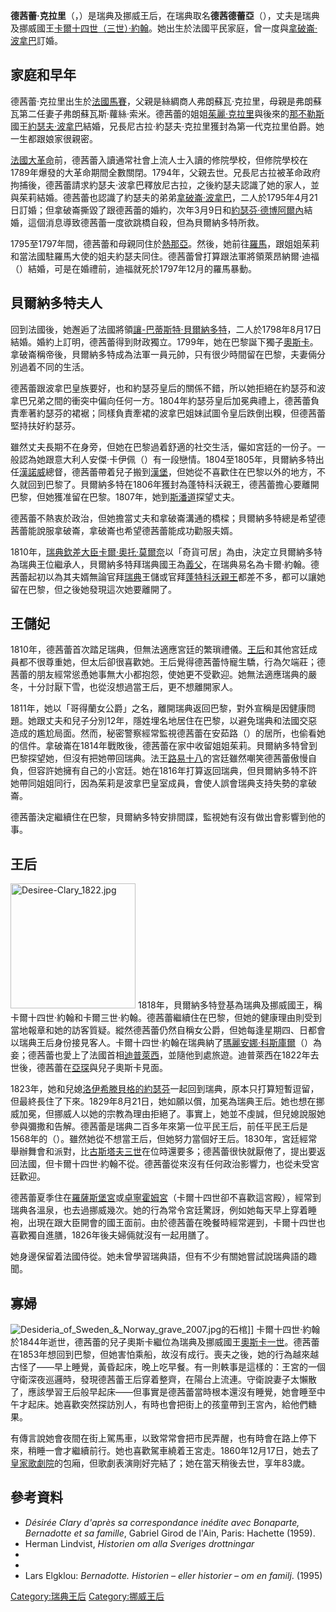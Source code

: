 {{Infobox royalty|consort=yes
| name         = 德茜蕾·克拉里
| image        = Désirée Clary1807-Robert Lefèvre.jpg
| succession   = 瑞典和挪威王后
| reign        = 1818年2月5日 — 1844年3月8日
| spouse       = [[卡爾十四世·約翰|卡爾十四世·約翰]]
| issue        = [[奧斯卡一世|奧斯卡一世]]
| full name    = {{lang|fr|Bernardine Eugénie Désirée Clary}}
| father       = 法蘭索瓦·克拉里
| mother       = 法蘭索瓦絲·蘿絲·索米
| birth_date   = {{Birth date|1777|11|8}}
| birth_place  = {{flag|Kingdom of France}}[[馬賽|馬賽]]
| death_date   = {{Death date and age|1860|12|17|1777|11|8|df=y}}
| death_place  = {{SWE}}[[斯德哥爾摩|斯德哥爾摩]]
| burial_place = [[骑士岛教堂|骑士岛教堂]]
}}

'''德茜蕾·克拉里'''（{{lang|fr|Désirée Clary}}，{{bd|1777年|11月8日|1860年|12月17日}}）是瑞典及挪威王后，在瑞典取名'''德茜德蕾亞'''（{{lang|sv|Desideria}}），丈夫是瑞典及挪威國王[[卡爾十四世·約翰|卡爾十四世（三世）·約翰]]。她出生於法國平民家庭，曾一度與[[拿破崙·波拿巴|拿破崙·波拿巴]]訂婚。

== 家庭和早年 ==
德茜蕾·克拉里出生於[[法國|法國]][[馬賽|馬賽]]，父親是絲綢商人弗朗蘇瓦·克拉里，母親是弗朗蘇瓦第二任妻子弗朗蘇瓦斯·蘿絲·索米。德茜蕾的姐姐[[茱麗·克拉里|茱麗·克拉里]]與後來的[[那不勒斯王國|那不勒斯]]國王[[約瑟夫·波拿巴|約瑟夫·波拿巴]]結婚，兄長尼古拉·約瑟夫·克拉里獲封為第一代克拉里伯爵。她一生都跟娘家很親密。

[[法國大革命|法國大革命]]前，德茜蕾入讀通常社會上流人士入讀的修院學校，但修院學校在1789年爆發的大革命期間全數關閉。1794年，父親去世。兄長尼古拉被革命政府拘捕後，德茜蕾請求約瑟夫·波拿巴釋放尼古拉，之後約瑟夫認識了她的家人，並與茱莉結婚。德茜蕾也認識了約瑟夫的弟弟[[拿破崙·波拿巴|拿破崙·波拿巴]]，二人於1795年4月21日訂婚；但拿破崙撕毀了跟德茜蕾的婚約，次年3月9日和[[約瑟芬·德博阿爾內|約瑟芬·德博阿爾內]]結婚，這個消息導致德茜蕾一度欲跳橋自殺，但為貝爾納多特所救。

1795至1797年間，德茜蕾和母親同住於[[熱那亞共和國|熱那亞]]。然後，她前往[[羅馬市|羅馬]]，跟姐姐茱莉和當法國駐羅馬大使的姐夫約瑟夫同住。德茜蕾曾打算跟法軍將領萊昂納爾·迪福（{{lang|fr|Léonard Duphot}}）結婚，可是在婚禮前，迪福就死於1797年12月的羅馬暴動。

== 貝爾納多特夫人 ==
回到法國後，她邂逅了法國將領[[讓-巴蒂斯特·貝爾納多特|讓-巴蒂斯特·貝爾納多特]]，二人於1798年8月17日結婚。婚約上訂明，德茜蕾得到財政獨立。1799年，她在巴黎誕下獨子[[奧斯卡一世|奧斯卡]]。拿破崙稱帝後，貝爾納多特成為法軍一員元帥，只有很少時間留在巴黎，夫妻倆分別過着不同的生活。

德茜蕾跟波拿巴皇族要好，也和約瑟芬皇后的關係不錯，所以她拒絕在約瑟芬和波拿巴兄弟之間的衝突中偏向任何一方。1804年約瑟芬皇后加冕典禮上，德茜蕾負責牽著約瑟芬的裙裾；同樣負責牽裙的波拿巴姐妹試圖令皇后跌倒出糗，但德茜蕾堅持扶好約瑟芬。

雖然丈夫長期不在身旁，但她在巴黎過着舒適的社交生活，儼如宮廷的一份子。一般認為她跟意大利人安傑·卡伊佩（{{lang|it|Ange Chaippe}}）有一段戀情。1804至1805年，貝爾納多特出任[[漢諾威|漢諾威]]總督，德茜蕾帶着兒子搬到[[漢堡|漢堡]]，但她從不喜歡住在巴黎以外的地方，不久就回到巴黎了。貝爾納多特在1806年獲封為蓬特科沃親王，德茜蕾擔心要離開巴黎，但她獲准留在巴黎。1807年，她到[[斯潘道|斯潘道]]探望丈夫。

德茜蕾不熱衷於政治，但她擔當丈夫和拿破崙溝通的橋樑；貝爾納多特總是希望德茜蕾能說服拿破崙，拿破崙也希望德茜蕾能成功勸服夫婿。

1810年，[[瑞典|瑞典]][[欽差大臣|欽差大臣]][[卡爾·奧托·莫爾奈|卡爾·奧托·莫爾奈]]以「奇貨可居」為由，決定立貝爾納多特為瑞典王位繼承人，貝爾納多特拜瑞典國王為[[義父|義父]]，在瑞典易名為卡爾·約翰。德茜蕾起初以為其夫婿無論官拜[[瑞典|瑞典]]王儲或官拜[[蓬特科沃|蓬特科沃]][[親王|親王]]都差不多，都可以讓她留在巴黎，但之後她發現這次她要離開了。

== 王儲妃 ==
1810年，德茜蕾首次踏足瑞典，但無法適應宮廷的繁瑣禮儀。[[夏洛特_(霍爾斯坦-戈托普)|王后]]和其他宮廷成員都不很尊重她，但太后卻很喜歡她。王后覺得德茜蕾恃寵生驕，行為欠端莊；德茜蕾的朋友經常慫恿她事無大小都抱怨，使她更不受歡迎。她無法適應瑞典的嚴冬，十分討厭下雪，也從沒想過當王后，更不想離開家人。

1811年，她以「哥得蘭女公爵」之名，離開瑞典返回巴黎，對外宣稱是因健康問題。她跟丈夫和兒子分別12年，隱姓埋名地居住在巴黎，以避免瑞典和法國交惡造成的尷尬局面。然而，秘密警察經常監視德茜蕾在安茹路（{{lang|fr|rue d'Anjou}}）的居所，也偷看她的信件。拿破崙在1814年戰敗後，德茜蕾在家中收留姐姐茱莉。貝爾納多特曾到巴黎探望她，但沒有把她帶回瑞典。法王[[路易十八|路易十八]]的宮廷雖然嘲笑德茜蕾傲慢自負，但容許她擁有自己的小宮廷。她在1816年打算返回瑞典，但貝爾納多特不許她帶同姐姐同行，因為茱莉是波拿巴皇室成員，會使人誤會瑞典支持失勢的拿破崙。

德茜蕾決定繼續住在巴黎，貝爾納多特安排間諜，監視她有沒有做出會影響到他的事。

== 王后 ==
[[File:Desiree-Clary_1822.jpg|200px]]
1818年，貝爾納多特登基為瑞典及挪威國王，稱卡爾十四世·約翰和卡爾三世·約翰。德茜蕾繼續住在巴黎，但她的健康理由則受到當地報章和她的訪客質疑。縱然德茜蕾仍然自稱女公爵，但她每逢星期四、日都會以瑞典王后身份接見客人。卡爾十四世·約翰在瑞典納了[[瑪麗安娜·科斯庫爾|瑪麗安娜·科斯庫爾]]（{{lang|sv|Mariana Koskull}}）為妾；德茜蕾也愛上了法國首相[[阿爾芒-埃曼紐爾·迪普萊西_(黎塞留公爵)|迪普萊西]]，並隨他到處旅遊。迪普萊西在1822年去世後，德茜蕾在[[亞琛|亞琛]]與兒子奧斯卡見面。

1823年，她和兒媳[[洛伊希滕貝格的約瑟芬|洛伊希滕貝格的約瑟芬]]一起回到瑞典，原本只打算短暫逗留，但最終長住了下來。1829年8月21日，她如願以償，加冕為瑞典王后。她也想在挪威加冕，但挪威人以她的宗教為理由拒絕了。事實上，她並不虔誠，但兒媳說服她參與彌撒和告解。德茜蕾是瑞典二百多年來第一位平民王后，前任平民王后是1568年的{{link-en|卡琳·蒙斯多塔|Karin Månsdotter}}（{{lang|sv|Karin Månsdotter}}）。雖然她從不想當王后，但她努力當個好王后。1830年，宮廷經常舉辦舞會和派對，比[[古斯塔夫三世|古斯塔夫三世]]在位時還要多；德茜蕾很快就厭倦了，提出要返回法國，但卡爾十四世·約翰不從。德茜蕾從來沒有任何政治影響力，也從未受宮廷歡迎。

德茜蕾夏季住在[[羅薩斯堡宮|羅薩斯堡宮]]或[[卓寧霍姆宮|卓寧霍姆宮]]（卡爾十四世卻不喜歡這宮殿），經常到瑞典各溫泉，也去過挪威幾次。她的行為常令宮廷驚訝，例如她每天早上穿着睡袍，出現在跟大臣開會的國王面前。由於德茜蕾在晚餐時經常遲到，卡爾十四世也喜歡獨自進膳，1826年後夫婦倆就沒有一起用膳了。

她身邊保留着法國侍從。她未曾學習瑞典語，但有不少有關她嘗試說瑞典語的趣聞。

== 寡婦 ==
[[File:Desideria_of_Sweden_&_Norway_grave_2007.jpg|thumb]]的石棺]]
卡爾十四世·約翰於1844年逝世，德茜蕾的兒子奧斯卡繼位為瑞典及挪威國王[[奧斯卡一世|奧斯卡一世]]。德茜蕾在1853年想回到巴黎，但她害怕乘船，故沒有成行。喪夫之後，她的行為越來越古怪了——早上睡覺，黃昏起床，晚上吃早餐。有一則軼事是這樣的：王宮的一個守衛深夜巡邏時，發現德茜蕾王后穿着整齊，在陽台上流連。守衛說妻子太懶散了，應該學習王后般早起床——但事實是德茜蕾當時根本還沒有睡覺，她會睡至中午才起床。她喜歡突然探訪別人，有時也會把街上的孩童帶到王宮內，給他們糖果。

有傳言說她會夜間在街上駕馬車，以致常常會把市民弄醒，也有時會在路上停下來，稍睡一會才繼續前行。她也喜歡駕車繞着王宮走。1860年12月17日，她去了[[瑞典皇家歌劇院|皇家歌劇院]]的包廂，但歌劇表演剛好完結了；她在當天稍後去世，享年83歲。

== 參考資料 ==
{{commonscat|Desideria of Sweden}}
{{Reflist}}
* ''Désirée Clary d'après sa correspondance inédite avec Bonaparte, Bernadotte et sa famille'', Gabriel Girod de l'Ain, Paris: Hachette (1959).
* Herman Lindvist, ''Historien om alla Sveriges drottningar'' 
* {{cite book
 | author =Lars O. Lagerqvist
 | title = Bernadotternas drottningar
 | publisher = Albert Bonniers Förlag AB
 | isbn = 91-0-042916-3
 | date = 1979
 | language = sv
}}
* {{cite book
 | author = Cecilia af Klercker (översättning och redigering)
 | title = Hedvig Elisabeth Charlottas dagbok IX 
 | publisher =  P.A. Norstedt & Söners förlag
 | id = ISBN 412070
 | date = 1942
 | language = sv
}}
* Lars Elgklou: ''Bernadotte. Historien – eller historier – om en familj''. (1995)

{{S-start}}
{{S-hou||1777年|11月8日|1860年|12月17日|}}
{{S-roy}}
{{S-bef|rows=2|before=[[夏洛特_(霍爾斯坦-戈托普)|夏洛特 (霍爾斯坦-戈托普)]]}}
{{S-ttl|title=[[瑞典王后|瑞典王后]]|years=1818年–1844年}}
{{S-aft|rows=2|after=[[洛伊希滕貝格的約瑟芬|洛伊希滕貝格的約瑟芬]]}}
{{S-ttl|title=挪威王后|years=1818年–1844年}}
{{S-end}}


{{Authority control}}
{{DEFAULTSORT:Desideria}}

[[Category:瑞典王后|Category:瑞典王后]]
[[Category:挪威王后|Category:挪威王后]]